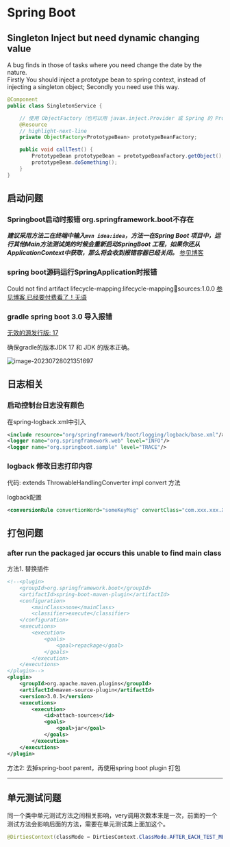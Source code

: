 # Spring Boot

## Singleton Inject but need dynamic changing value

A bug finds in those of tasks where you need change the date by the nature. <br/>
Firstly You should inject a prototype bean to spring context, instead of injecting a singleton object; Secondly you need use this way.

```java
@Component
public class SingletonService {

    // 使用 ObjectFactory（也可以用 javax.inject.Provider 或 Spring 的 Provider）
    @Resource
    // highlight-next-line
    private ObjectFactory<PrototypeBean> prototypeBeanFactory;

    public void callTest() {
        PrototypeBean prototypeBean = prototypeBeanFactory.getObject();
        prototypeBean.doSomething();
    }
}
```

## 启动问题

### Springboot启动时报错 org.springframework.boot不存在

***建议采用方法二在终端中输入`mvn idea:idea`，方法一在Spring Boot 项目中，运行其他Main方法测试类的时候会重新启动SpringBoot 工程，如果你还从ApplicationContext中获取，那么将会收到报错容器已经关闭。***
[参见博客](https://blog.csdn.net/qq_35456400/article/details/107190640)

### spring boot源码运行SpringApplication时报错

Could not find artifact lifecycle-mapping:lifecycle-mapping:jar:sources:1.0.0
[参见博客 已经要付费看了！无语](https://blog.csdn.net/awecoder/article/details/101159870)

### gradle spring boot 3.0 导入报错

[无效的源发行版: 17](https://stackoverflow.com/questions/69696321/intellij-invalid-source-release-17)

确保gradle的版本JDK 17 和 JDK 的版本正确。

![image-20230728021351697](https://s2.loli.net/2023/07/28/UzsD4BnrPYSbo1T.png)

## 日志相关

### 启动控制台日志没有颜色

在spring-logback.xml中引入
```xml
<include resource="org/springframework/boot/logging/logback/base.xml"/>
<logger name="org.springframework.web" level="INFO"/>
<logger name="org.springboot.sample" level="TRACE"/>
```

### logback 修改日志打印内容

代码: extends ThrowableHandlingConverter
impl convert 方法

logback配置
```xml
<conversionRule convertionWord="someKeyMsg" convertClass="com.xxx.xxx.Xclass"/>
```


## 打包问题

### after run the packaged jar occurs this unable to find main class

方法1. 替换插件
```xml
<!--<plugin>
	<groupId>org.springframework.boot</groupId>
	<artifactId>spring-boot-maven-plugin</artifactId>
	<configuration>
		<mainClass>none</mainClass>
		<classifier>execute</classifier>
	</configuration>
	<executions>
		<execution>
			<goals>
				<goal>repackage</goal>
			</goals>
		</execution>
	</executions>
</plugin>-->
<plugin>
	<groupId>org.apache.maven.plugins</groupId>
	<artifactId>maven-source-plugin</artifactId>
	<version>3.0.1</version>
	<executions>
		<execution>
			<id>attach-sources</id>
			<goals>
				<goal>jar</goal>
			</goals>
		</execution>
	</executions>
</plugin>
```

方法2: 去掉spring-boot parent，再使用spring boot plugin 打包

---

## 单元测试问题

同一个类中单元测试方法之间相关影响，very调用次数本来是一次，前面的一个测试方法会影响后面的方法，需要在单元测试类上面加这个。

```java
@DirtiesContext(classMode = DirtiesContext.ClassMode.AFTER_EACH_TEST_METH
```



<TailProtocal />

